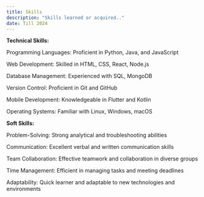 ```yaml
---
title: Skills
description: "Skills learned or acquired.."
date: Till 2024
---
```


**Technical Skills:**

Programming Languages: Proficient in Python, Java, and JavaScript

Web Development: Skilled in HTML, CSS, React, Node.js

Database Management: Experienced with SQL, MongoDB

Version Control: Proficient in Git and GitHub

Mobile Development: Knowledgeable in Flutter and Kotlin

Operating Systems: Familiar with Linux, Windows, macOS

**Soft Skills:**

Problem-Solving: Strong analytical and troubleshooting abilities

Communication: Excellent verbal and written communication skills

Team Collaboration: Effective teamwork and collaboration in diverse groups

Time Management: Efficient in managing tasks and meeting deadlines

Adaptability: Quick learner and adaptable to new technologies and environments
